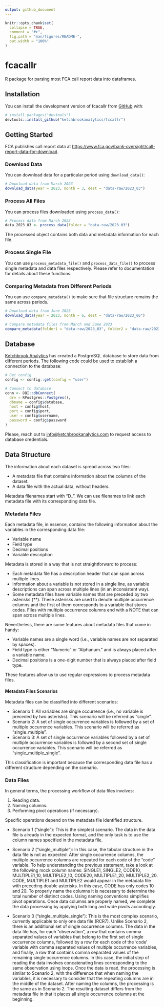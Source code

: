 ```yaml
---
output: github_document
---
```


<!-- README.md is generated from README.Rmd. Please edit that file -->

```r
knitr::opts_chunk$set(
  collapse = TRUE,
  comment = "#>",
  fig.path = "man/figures/README-",
  out.width = "100%"
)
```

# fcacallr

<!-- badges: start -->
<!-- badges: end -->

R package for parsing most FCA call report data into dataframes.

## Installation

You can install the development version of fcacallr from [GitHub](https://github.com/) with:

``` r
# install.packages("devtools")
devtools::install_github("ketchbrookanalytics/fccallr")
```

## Getting Started

FCA publishes call report data at [https://www.fca.gov/bank-oversight/call-report-data-for-download](https://www.fca.gov/bank-oversight/call-report-data-for-download).

### Download Data

You can download data for a particular period using `download_data()`:

``` r
# Download data from March 2023
download_data(year = 2023, month = 3, dest = "data-raw/2023_03")
```

### Process All Files

You can process files downloaded using `process_data()`:

``` r
# Process data from March 2023
data_2023_03 <- process_data(folder = "data-raw/2023_03")
```

The processed object contains both data and metadata information for each file.

### Process Single File

You can use `process_metadata_file()` and `process_data_file()` to process single
metadata and data files respectively. Please refer to documentation for details
about these functions.

### Comparing Metadata from Different Periods

You can use `compare_metadata()` to make sure that file structure remains the 
same across periods.

``` r
# Download data from June 2023
download_data(year = 2023, month = 6, dest = "data-raw/2023_06")

# Compare metadata files from March and June 2023
compare_metadata(folder1 = "data-raw/2023_03", folder2 = "data-raw/2023_06")
```

## Database

[Ketchbrook Analytics](https://www.ketchbrookanalytics.com/) has created a PostgreSQL database to store data from different periods. The following code could be used to establish a connection to the database:

```r
# Get config
config <- config::get(config = "user")

# Connect to database
conn <- DBI::dbConnect(
  drv = RPostgres::Postgres(),
  dbname = config$database,
  host = config$host,
  port = config$port,
  user = config$username,
  password = config$password
)
```

Please, reach out to [info@ketchbrookanalytics.com](mailto:info@ketchbrookanalytics.com?subject=FCA%20Call%20Report%20Database) to request access to database credentials.

## Data Structure

The information about each dataset is spread across two files:

- A metadata file that contains information about the columns of the dataset.
- A data file with the actual data, without headers.

Metadata filenames start with "D_". We can use filenames to link each metadata file with its corresponding data file.

### Metadata Files

Each metadata file, in essence, contains the following information about the variables in the corresponding data file:

- Variable name
- Field type
- Decimal positions
- Variable description

Metadata is stored in a way that is not straightforward to process:

- Each metadata file has a description header that can span across multiple lines.
- Information about a variable is not stored in a single line, as variable descriptions can span across multiple lines (in an inconsistent way).
- Some metadata files have variable names that are preceded by two asterisks (**). These asterisks are used to denote multiple occurrence columns and the first of them corresponds to a variable that stores codes. Files with multiple occurrence columns end with a NOTE that can span across multiple lines.

Nevertheless, there are some features about metadata files that come in handy:

- Variable names are a single word (i.e., variable names are not separated by spaces).
- Field type is either "Numeric" or "Alphanum." and is always placed after a variable name.
- Decimal positions is a one-digit number that is always placed after field type.

These features allow us to use regular expressions to process metadata files.

#### Metadata Files Scenarios

Metadata files can be classified into different scenarios:

- Scenario 1: All variables are single occurrence (i.e., no variable is preceded by two asterisks). This scenario will be referred as "single".
- Scenario 2: A set of single occurrence variables is followed by a set of multiple occurrence variables. This scenario will be referred as "single_multiple".
- Scenario 3: A set of single occurrence variables followed by a set of multiple occurrence variables is followed by a second set of single occurrence variables. This scenario will be referred as "single_multiple_single".

This classification is important because the corresponding data file has a different structure depending on the scenario.

### Data Files

In general terms, the processing workflow of data files involves:

1. Reading data.
2. Naming columns.
3. Performing pivot operations (if necessary).

Specific operations depend on the metadata file identified structure.

- Scenario 1 ("single"): This is the simplest scenario. The data in the data file is already in the expected format, and the only task is to use the column names specified in the metadata file.

- Scenario 2 ("single_multiple"): In this case, the tabular structure in the data file is not as expected. After single occurrence columns, the multiple occurrence columns are repeated for each code of the "code" variable. To help understanding the previous statement, take a look at the following mock column names: SINGLE1, SINGLE2, CODE10, MULTIPLE1_10, MULTIPLE2_10, CODE20, MULTIPLE1_20, MULTIPLE2_20. CODE, MULTIPLE1 and MULTIPLE2 would appear in the metadata file with preceding double asterisks. In this case, CODE has only codes 10 and 20. To properly name the columns it is necessary to determine the total number of distinct codes. Using naming conventions simplifies pivot operations. Once data columns are properly named, we complete the data processing by applying both long and wide pivots accordingly.

- Scenario 3 ("single_multiple_single"): This is the most complex scenario, currently applicable to only one data file (RCR7). Unlike Scenario 2, there is an additional set of single occurrence columns. The data in the data file has, for each "observation", a row that contains comma separated values of variables that belong to the first set of single occurrence columns, followed by a row for each code of the 'code' variable with comma separated values of multiple occurrence variables, and finally, a row that contains comma separated values of the remaining single occurrence columns. In this case, the initial step of reading the data involves concatenating lines corresponding to the same observation using loops. Once the data is read, the processing is similar to Scenario 2, with the difference that when naming the variables, it is necessary to consider that the repeating columns are in the middle of the dataset. After naming the columns, the processing is the same as in Scenario 2. The resulting dataset differs from the metadata file in that it places all single occurrence columns at the beginning.

